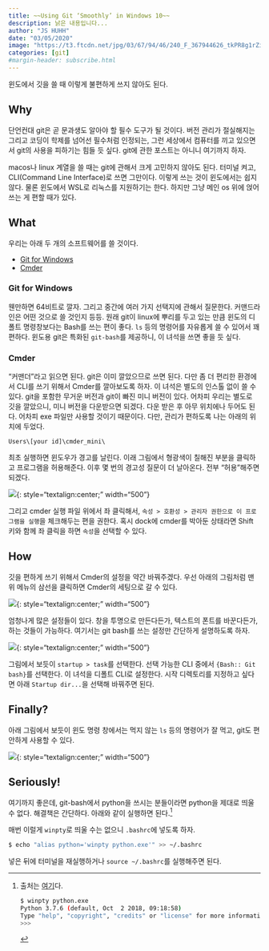 ```yaml
---
title: ~~Using Git ‘Smoothly’ in Windows 10~~
description: 낡은 내용입니다...
author: "JS HUHH"
date: "03/05/2020"
image: "https://t3.ftcdn.net/jpg/03/67/94/46/240_F_367944626_tkPR8g1rZihc0ql5WpJhDYffS3nTfKqP.jpg"
categories: [git]
#margin-header: subscribe.html
---
```


:::{.callout-note}
윈도에서 깃을 쓸 때 이렇게 불편하게 쓰지 않아도 된다. 
:::

## Why 

단언컨대 git은 곧 문과생도 알아야 할 필수 도구가 될 것이다. 버전 관리가 절실해지는 그리고 코딩이 학제를 넘어선 필수처럼 인정되는, 그런 세상에서 컴퓨터를 끼고 있으면서 git의 사용을 피하기는 힘들 듯 싶다. git에 관한 포스트는 아니니 여기까지 하자. 

macos나 linux 계열을 쓸 때는 git에 관해서 크게 고민하지 않아도 된다. 터미널 켜고, CLI(Command Line Interface)로 쓰면 그만이다. 이렇게 쓰는 것이 윈도에서는 쉽지 않다. 물론 윈도에서 WSL로 리눅스를 지원하기는 한다. 하지만 그냥 메인 os 위에 얹어 쓰는 게 편할 때가 있다. 

## What 

우리는 아래 두 개의 소프트웨어를 쓸 것이다. 

* [Git for Windows](https://git-scm.com/download/win)
* [Cmder](https://cmder.net) 


### Git for Windows 

웬만하면 64비트로 깔자. 그리고 중간에 여러 가지 선택지에 관해서 질문한다. 커맨드라인은 어떤 것으로 쓸 것인지 등등. 원래 git이 linux에 뿌리를 두고 있는 만큼 윈도의 디폴트 명령창보다는 Bash를 쓰는 편이 좋다. `ls` 등의 명령어를 자유롭게 쓸 수 있어서 꽤 편하다. 윈도용 git은 특화된 `git-bash`를 제공하니, 이 녀석을 쓰면 좋을 듯 싶다. 

### Cmder 

"커맨더"라고 읽으면 된다. git은 이미 깔았으므로 쓰면 된다. 다만 좀 더 편리한 환경에서 CLI를 쓰기 위해서 Cmder를 깔아보도록 하자. 이 녀석은 별도의 인스톨 없이 쓸 수 있다. git을 포함한 무거운 버전과 git이 빠진 미니 버전이 있다. 어차피 우리는 별도로 깃을 깔았으니, 미니 버전을 다운받으면 되겠다. 다운 받은 후 아무 위치에나 두어도 된다. 어차피 exe 파일만 사용할 것이기 때문이다. 다만, 관리가 편하도록 나는 아래의 위치에 두었다.  

`Users\[your id]\cmder_mini\`

최초 실행하면 윈도우가 경고를 날린다. 이래 그림에서 형광색이 칠해진 부분을 클릭하고 프로그램을 허용해준다. 이후 몇 번의 경고성 질문이 더 날아온다. 전부 "허용"해주면 되겠다. 

![]({{ site.baseurl }}/images/git-cmder/fig_4.png){: style="textalign:center; " width="500"}

그리고 cmder 실행 파일 위에서 좌 클릭해서, `속성 > 호환성 > 관리자 권한으로 이 프로그램을 실행`을 체크해두는 편을 권한다. 혹시 dock에 cmder를 박아둔 상태라면 Shift 키와 함께 좌 클릭을 하면 `속성`을 선택할 수 있다. 

## How 

깃을 편하게 쓰기 위해서 Cmder의 설정을 약간 바꿔주겠다. 우선 아래의 그림처럼 맨 위 메뉴의 삼선을 클릭하면 Cmder의 세팅으로 갈 수 있다. 

![]({{ site.baseurl }}/images/git-cmder/fig_1.png){: style="textalign:center; " width="500"}

엄청나게 많은 설정들이 있다. 창을 투명으로 만든다든가, 텍스트의 폰트를 바꾼다든가, 하는 것들이 가능하다. 여기서는 git bash를 쓰는 설정만 간단하게 설명하도록 하자.

![]({{ site.baseurl }}/images/git-cmder/fig_2.png){: style="textalign:center; " width="500"}

그림에서 보듯이 `startup > task`를 선택한다. 선택 가능한 CLI 중에서 `{Bash:: Git bash}`를 선택한다. 이 녀석을 디폴트 CLI로 설정한다. 시작 디렉토리를 지정하고 싶다면 아래 `Startup dir...`을 선택해 바꿔주면 된다. 

## Finally? 

아래 그림에서 보듯이 윈도 명령 창에서는 먹지 않는 `ls` 등의 명령어가 잘 먹고, git도 편안하게 사용할 수 있다. 

![]({{ site.baseurl }}/images/git-cmder/fig_3.png){: style="textalign:center; " width="500"}

## Seriously! 

여기까지 좋은데, git-bash에서 python을 쓰시는 분들이라면 python을 제대로 띄울 수 없다. 해결책은 간단하다. 아래와 같이 실행하면 된다.[^1]

[^1]: 출처는 [여기](https://stackoverflow.com/questions/32597209/python-not-working-in-the-command-line-of-git-bash)다. 
```bash
$ winpty python.exe
Python 3.7.6 (default, Oct  2 2018, 09:18:58)
Type "help", "copyright", "credits" or "license" for more information.
>>>
```

매번 이럴게 `winpty`로 띄울 수는 없으니 `.bashrc`에 넣도록 하자. 

```bash
$ echo "alias python='winpty python.exe'" >> ~/.bashrc
```

넣은 뒤에 터미널을 재실행하거나 `source ~/.bashrc`를 실행해주면 된다. 
